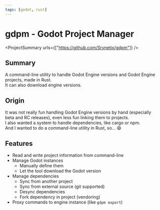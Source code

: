 ```yaml
---
tags: [godot, rust]
---
```

<Back name="Projects" link="../../" />

# gdpm - Godot Project Manager

<ProjectSummary
    urls={["https://github.com/Srynetix/gdpm"]}
/>

## Summary

A command-line utility to handle <ELink href="https://godotengine.org/">Godot Engine</ELink> versions and Godot Engine projects, made in Rust.  
It can also download engine versions.

## Origin

It was not really fun handling Godot Engine versions by hand (especially beta and RC releases), even less fun linking them to projects.  
I also wanted a system to handle dependencies, like cargo or npm.  
And I wanted to do a command-line utility in Rust, so... :smile:

## Features

- Read and write project information from command-line
- Manage Godot instances
    - Manually define them
    - Let the tool download the Godot version
- Manage dependencies
    - Sync from another project
    - Sync from external source (git supported)
    - Desync dependencies
    - Fork dependency in project (vendoring)
- Proxy commands to engine instance (like `gdpm export`)
